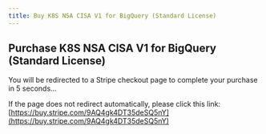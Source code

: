 ```yaml
---
title: Buy K8S NSA CISA V1 for BigQuery (Standard License)
---
```



<Head>
  <meta httpEquiv="refresh" content="5; url='https://buy.stripe.com/9AQ4gk4DT35deSQ5nY'" />
</Head>

## Purchase K8S NSA CISA V1 for BigQuery (Standard License)

You will be redirected to a Stripe checkout page to complete your purchase in 5 seconds…

If the page does not redirect automatically, please click this link: [https://buy.stripe.com/9AQ4gk4DT35deSQ5nY](https://buy.stripe.com/9AQ4gk4DT35deSQ5nY)
